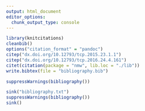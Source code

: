 ```yaml
---
output: html_document
editor_options: 
  chunk_output_type: console
---
```


```r
library(knitcitations)
cleanbib()
options("citation_format" = "pandoc")
citep("dx.doi.org/10.12793/tcp.2015.23.1.1")
citep("dx.doi.org/10.12793/tcp.2016.24.4.161")
citet(citation(package = "nmw", lib.loc = "./lib"))
write.bibtex(file = "bibliography.bib")
```

```r
suppressWarnings(bibliography())

sink("bibliography.txt")
suppressWarnings(bibliography())
sink()
```
